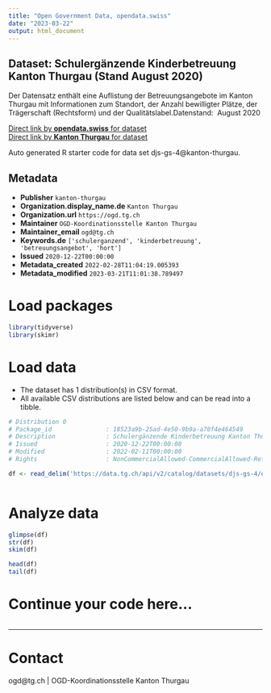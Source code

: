 ```yaml
---
title: "Open Government Data, opendata.swiss"
date: "2023-03-22"
output: html_document
---
```


## Dataset: Schulergänzende Kinderbetreuung Kanton Thurgau (Stand August 2020)

Der Datensatz enthält eine Auflistung der Betreuungsangebote im Kanton Thurgau mit Informationen zum Standort, der Anzahl bewilligter Plätze, der Trägerschaft (Rechtsform) und der Qualitätslabel.Datenstand:  August 2020

[Direct link by **opendata.swiss** for dataset](https://opendata.swiss/de/dataset/schulerganzende-kinderbetreuung-kanton-thurgau-stand-august-2020)<br>
[Direct link by **Kanton Thurgau** for dataset](https://data.tg.ch/explore/dataset/djs-gs-4/)

Auto generated R starter code for data set djs-gs-4@kanton-thurgau.

## Metadata

- **Publisher** `kanton-thurgau`
- **Organization.display_name.de** `Kanton Thurgau`
- **Organization.url** `https://ogd.tg.ch`
- **Maintainer** `OGD-Koordinationsstelle Kanton Thurgau`
- **Maintainer_email** `ogd@tg.ch`
- **Keywords.de** `['schulerganzend', 'kinderbetreuung', 'betreuungsangebot', 'hort']`
- **Issued** `2020-12-22T00:00:00`
- **Metadata_created** `2022-02-28T11:04:19.005393`
- **Metadata_modified** `2023-03-21T11:01:38.789497`


# Load packages

```r

library(tidyverse)
library(skimr)

```

# Load data

-   The dataset has 1 distribution(s) in CSV format.
-   All available CSV distributions are listed below and can be read into a tibble.

```r

# Distribution 0
# Package_id               : 18523a9b-25ad-4e50-9b9a-a70f4e464549
# Description              : Schulergänzende Kinderbetreuung Kanton Thurgau (Stand August 2020) (csv)
# Issued                   : 2020-12-22T00:00:00
# Modified                 : 2022-02-11T00:00:00
# Rights                   : NonCommercialAllowed-CommercialAllowed-ReferenceRequired

df <- read_delim('https://data.tg.ch/api/v2/catalog/datasets/djs-gs-4/exports/csv')



```

# Analyze data

```r

glimpse(df)
str(df)
skim(df)

head(df)
tail(df)

```

# Continue your code here...

```r

```

------------------------------------------------------------------------

# Contact

ogd@tg.ch | OGD-Koordinationsstelle Kanton Thurgau
